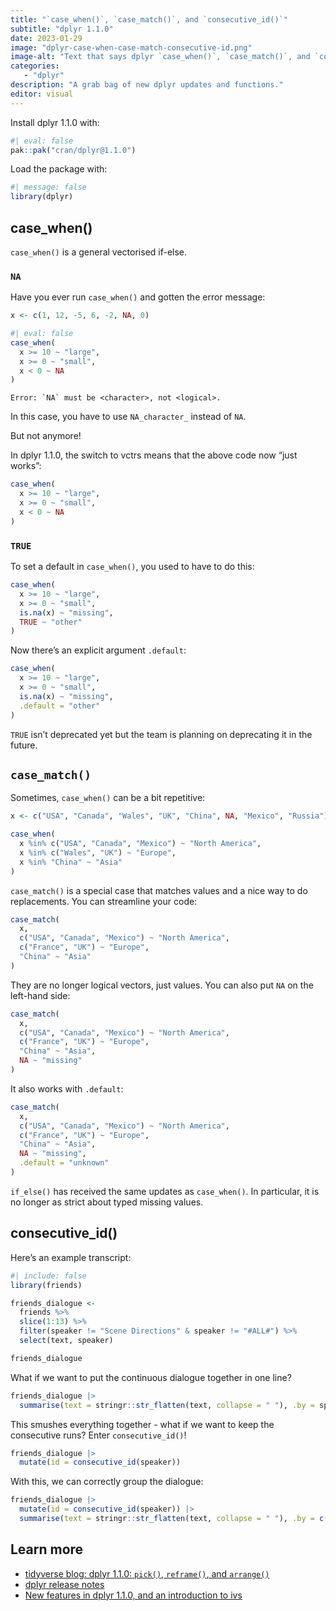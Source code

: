 ```yaml
---
title: "`case_when()`, `case_match()`, and `consecutive_id()`"
subtitle: "dplyr 1.1.0"
date: 2023-01-29
image: "dplyr-case-when-case-match-consecutive-id.png"
image-alt: "Text that says dplyr `case_when()`, `case_match()`, and `consecutive_id()` An screenshot of a case_when statement."
categories:
   - "dplyr"
description: "A grab bag of new dplyr updates and functions."
editor: visual
---
```


Install dplyr 1.1.0 with:

```r
#| eval: false
pak::pak("cran/dplyr@1.1.0")
```

Load the package with:

```r
#| message: false
library(dplyr)
```

## case_when()

`case_when()` is a general vectorised if-else.

### `NA`

Have you ever run `case_when()` and gotten the error message:

```r
x <- c(1, 12, -5, 6, -2, NA, 0)
```

```r
#| eval: false
case_when(
  x >= 10 ~ "large",
  x >= 0 ~ "small",
  x < 0 ~ NA
)
```

```         
Error: `NA` must be <character>, not <logical>.
```

In this case, you have to use `NA_character_` instead of `NA`.

But not anymore!

In dplyr 1.1.0, the switch to vctrs means that the above code now "just works":

```r
case_when(
  x >= 10 ~ "large",
  x >= 0 ~ "small",
  x < 0 ~ NA
)
```

### `TRUE`

To set a default in `case_when()`, you used to have to do this:

```r
case_when(
  x >= 10 ~ "large",
  x >= 0 ~ "small",
  is.na(x) ~ "missing",
  TRUE ~ "other"
)
```

Now there's an explicit argument `.default`:

```r
case_when(
  x >= 10 ~ "large",
  x >= 0 ~ "small",
  is.na(x) ~ "missing",
  .default = "other"
)
```

`TRUE` isn't deprecated yet but the team is planning on deprecating it in the future.

## `case_match()`

Sometimes, `case_when()` can be a bit repetitive:

```r
x <- c("USA", "Canada", "Wales", "UK", "China", NA, "Mexico", "Russia")

case_when(
  x %in% c("USA", "Canada", "Mexico") ~ "North America",
  x %in% c("Wales", "UK") ~ "Europe",
  x %in% "China" ~ "Asia"
)
```

`case_match()` is a special case that matches values and a nice way to do replacements. You can streamline your code:

```r
case_match(
  x,
  c("USA", "Canada", "Mexico") ~ "North America",
  c("France", "UK") ~ "Europe",
  "China" ~ "Asia"
)
```

They are no longer logical vectors, just values. You can also put `NA` on the left-hand side:

```r
case_match(
  x,
  c("USA", "Canada", "Mexico") ~ "North America",
  c("France", "UK") ~ "Europe",
  "China" ~ "Asia",
  NA ~ "missing"
)
```

It also works with `.default`:

```r
case_match(
  x,
  c("USA", "Canada", "Mexico") ~ "North America",
  c("France", "UK") ~ "Europe",
  "China" ~ "Asia",
  NA ~ "missing",
  .default = "unknown"
)
```

::: callout-note
`if_else()` has received the same updates as `case_when()`. In particular, it is no longer as strict about typed missing values.
:::

## consecutive_id()

Here's an example transcript:

```r
#| include: false
library(friends)

friends_dialogue <-
  friends %>% 
  slice(1:13) %>% 
  filter(speaker != "Scene Directions" & speaker != "#ALL#") %>% 
  select(text, speaker)
```

```r
friends_dialogue
```

What if we want to put the continuous dialogue together in one line?

```r
friends_dialogue |>
  summarise(text = stringr::str_flatten(text, collapse = " "), .by = speaker)
```

This smushes everything together - what if we want to keep the consecutive runs? Enter `consecutive_id()`!

```r
friends_dialogue |>
  mutate(id = consecutive_id(speaker))
```

With this, we can correctly group the dialogue:

```r
friends_dialogue |>
  mutate(id = consecutive_id(speaker)) |>
  summarise(text = stringr::str_flatten(text, collapse = " "), .by = c(id, speaker))
```

## Learn more

-   [tidyverse blog: dplyr 1.1.0: `pick()`, `reframe()`, and `arrange()`](https://www.tidyverse.org/blog/2023/02/dplyr-1-1-0-pick-reframe-arrange/#arrange)
-   [dplyr release notes](https://dplyr.tidyverse.org/news/index.html)
-   [New features in dplyr 1.1.0, and an introduction to ivs](https://www.youtube.com/watch?v=9LAML4Nr1II)

